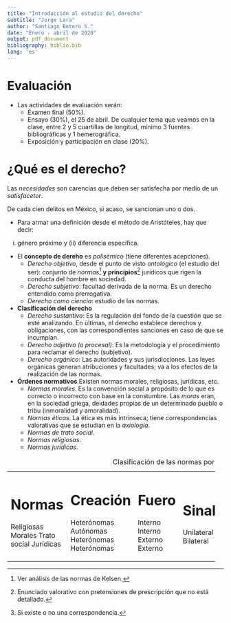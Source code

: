 ```yaml
---
title: "Introducción al estudio del derecho"
subtitle: "Jorge Lara"
author: "Santiago Botero S."
date: "Enero - abril de 2020"
output: pdf_document
bibliography: biblio.bib
lang: 'es'
---
```


# Evaluación

+ Las actividades de evaluación serán:
    - Examen final (50%).
    - Ensayo (30%), el 25 de abril. De cualquier tema que veamos en la clase,
        entre 2 y 5 cuartillas de longitud, mínimo 3 fuentes bibliográficas y 1
        hemerográfica.
    - Exposición y participación en clase (20%).

# ¿Qué es el derecho?

Las *necesidades* son carencias que deben ser satisfecha por medio de un
*satisfacetor*.

De cada cien delitos en México, si acaso, se sancionan uno o dos.

+ Para armar una definición desde el método de Aristóteles, hay que decir:
(i) género próximo y (ii) diferencia específica.

+ El **concepto de dereho** es *polisémico* (tiene diferentes acepciones).
    - *Derecho objetivo*, desde el punto de visto *ontológico* (el estudio del
      ser): conjunto de *normas*[^1] **y principios**[^2] jurídicos que rigen la
      conducta del hombre en  sociedad.
    - *Derecho subjetivo*: facultad derivada de la norma. Es un derecho
        entendido como prerrogativa.
    - *Derecho como ciencia*: estudio de las normas.

+ **Clasificación del derecho**
    - *Derecho sustantivo*: Es la regulación del fondo de la cuestión que se
      esté analizando. En últimas, el derecho establece derechos y obligaciones,
      con las correspondientes sanciones en caso de que se incumplan.
    - *Derecho adjetivo (o procesal)*: Es la metodología y el procedimiento
        para reclamar el derecho (subjetivo).
    - *Derecho orgánico*: Las autoridades y sus jurisdicciones. Las leyes
      orgánicas generan atribuciones y facultades; va a los efectos de la
      realización de las normas.

+ **Órdenes normativos**.Existen normas morales, religiosas, jurídicas, etc.
    - *Normas morales*. Es la convención social a propósito de lo que es
      correcto o incorrecto con base en la constumbre. Las *moras* eran, en la
      sociedad griega, deidades propias de un determinado pueblo o tribu
      (inmoralidad y amoralidad).
    - *Normas éticas*. La ética es más intrínseca; tiene correspondencias
      valorativas que se estudian en la *axiología*.
    - *Normas de trato social*.
    - *Normas religiosas*.
    - *Normas jurídicas*.

+---------------+---------------+-----------+-------------------+---------------+
| Normas        | Creación      | Fuero     | Sinalagmática[^3] | Coercibilidad |
+===============+===============+===========+===================+===============|
| Religiosas    | Heterónomas   | Interno   | Unilateral        | Incoercible   |
| Morales       | Autónomas     | Interno   | Unilateral        | Incoercible   |
| Trato social  | Heterónomas   | Externo   | Bilateral         | Incoercible   |
| Jurídicas     | Heterónomas   | Externo   | Bilateral         | Coercible     |
+---------------+---------------+-----------+-------------------+---------------+
Table: Clasificación de las normas por sus características.

[^1]: Ver análisis de las normas de Kelsen.
[^2]: Enunciado valorativo con pretensiones de prescripción que no está
detallado.
[^3]: Si existe o no una correspondencia.
